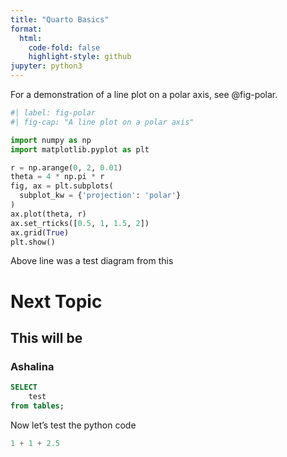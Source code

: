 ```yaml
---
title: "Quarto Basics"
format:
  html:
    code-fold: false
    highlight-style: github
jupyter: python3
---
```


For a demonstration of a line plot on a polar axis, see @fig-polar.

```python
#| label: fig-polar
#| fig-cap: "A line plot on a polar axis"

import numpy as np
import matplotlib.pyplot as plt

r = np.arange(0, 2, 0.01)
theta = 4 * np.pi * r
fig, ax = plt.subplots(
  subplot_kw = {'projection': 'polar'} 
)
ax.plot(theta, r)
ax.set_rticks([0.5, 1, 1.5, 2])
ax.grid(True)
plt.show()
```

Above line was a test diagram from this

# Next Topic

## This will be

### Ashalina 

```sql
SELECT
    test
from tables;
```

Now let's test the python code

```python
1 + 1 + 2.5
```
